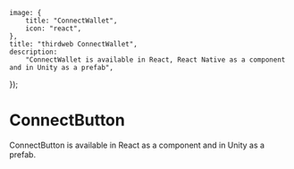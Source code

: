 
	image: {
		title: "ConnectWallet",
		icon: "react",
	},
	title: "thirdweb ConnectWallet",
	description:
		"ConnectWallet is available in React, React Native as a component and in Unity as a prefab",
});

# ConnectButton

ConnectButton is available in React as a component and in Unity as a prefab.

<Grid>
	<SDKCard
		title="React"
		href="/typescript/v5/react/components/ConnectButton"
		icon={ReactIcon}
	/>
	<SDKCard title="Unity" href="/unity/wallets/prefab" icon={UnityIcon} />
</Grid>

<br />

<DocImage src={connectHeroImage} />
